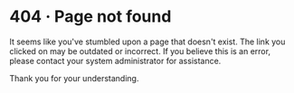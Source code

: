 # 404 · Page not found

It seems like you've stumbled upon a page that doesn't exist. The link you clicked on may be outdated or incorrect. If you believe this is an error, please
contact your system administrator for assistance.

Thank you for your understanding.
